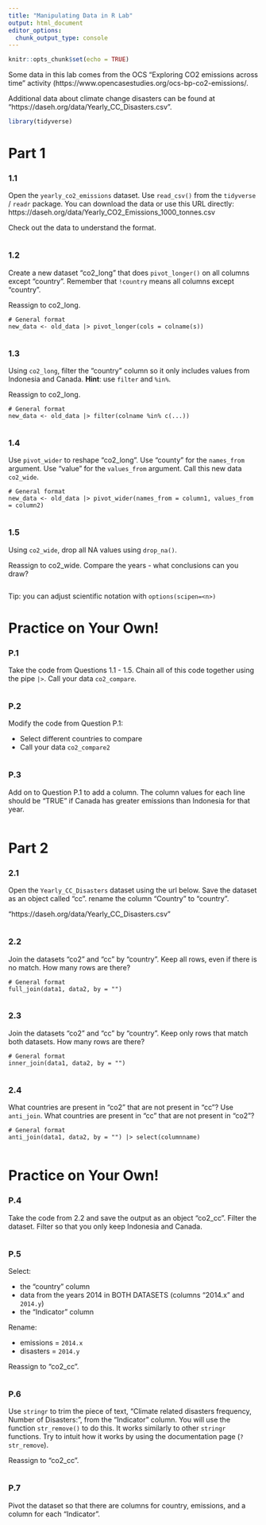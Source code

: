 ```yaml
---
title: "Manipulating Data in R Lab"
output: html_document
editor_options:
  chunk_output_type: console
---
```


```r
knitr::opts_chunk$set(echo = TRUE)
```

Some data in this lab comes from the OCS "Exploring CO2 emissions across time" activity (https://www.opencasestudies.org/ocs-bp-co2-emissions/.

Additional data about climate change disasters can be found at "https://daseh.org/data/Yearly_CC_Disasters.csv".

```r
library(tidyverse)
```

# Part 1

### 1.1

Open the `yearly_co2_emissions` dataset. Use `read_csv()` from the `tidyverse` / `readr` package. You can download the data or use this URL directly: https://daseh.org/data/Yearly_CO2_Emissions_1000_tonnes.csv

Check out the data to understand the format.

```r

```

### 1.2

Create a new dataset "co2_long" that does `pivot_longer()` on all columns except "country". Remember that `!country` means all columns except "country". 

Reassign to co2_long.

```
# General format
new_data <- old_data |> pivot_longer(cols = colname(s))
```

```r

```

### 1.3

Using `co2_long`, filter the "country" column so it only includes values from Indonesia and Canada. **Hint**: use `filter` and `%in%`. 

Reassign to co2_long.

```
# General format
new_data <- old_data |> filter(colname %in% c(...))
```

```r

```

### 1.4

Use `pivot_wider` to reshape "co2_long". Use "county" for the `names_from` argument. Use "value" for the `values_from` argument. Call this new data `co2_wide`. 

```
# General format
new_data <- old_data |> pivot_wider(names_from = column1, values_from = column2)
```

```r

```

### 1.5

Using `co2_wide`, drop all NA values using `drop_na()`.

Reassign to co2_wide. Compare the years - what conclusions can you draw?

```r

```

Tip: you can adjust scientific notation with `options(scipen=<n>)` 


# Practice on Your Own!

### P.1

Take the code from Questions 1.1 - 1.5. Chain all of this code together using the pipe ` |> `. Call your data `co2_compare`.

```r

```

### P.2

Modify the code from Question P.1:

-  Select different countries to compare
-  Call your data `co2_compare2`

```r

```

### P.3

Add on to Question P.1 to add a column. The column values for each line should be "TRUE" if Canada has greater emissions than Indonesia for that year.

```r

```


# Part 2

### 2.1

Open the `Yearly_CC_Disasters` dataset using the url below. Save the dataset as an object called "cc". rename the column "Country" to "country".

"https://daseh.org/data/Yearly_CC_Disasters.csv"

```r

```


### 2.2

Join the datasets "co2" and "cc" by "country". Keep all rows, even if there is no match. How many rows are there?

```
# General format
full_join(data1, data2, by = "")
```

```r

```


### 2.3

Join the datasets "co2" and "cc" by "country". Keep only rows that match both datasets. How many rows are there?

```
# General format
inner_join(data1, data2, by = "")
```

```r

```


### 2.4

What countries are present in "co2" that are not present in "cc"? Use `anti_join`. What countries are present in "cc" that are not present in "co2"?

```
# General format
anti_join(data1, data2, by = "") |> select(columnname)
```

```r

```


# Practice on Your Own!

### P.4

Take the code from 2.2 and save the output as an object "co2_cc". Filter the dataset. Filter so that you only keep Indonesia and Canada.

```r

```


### P.5

Select:

* the "country" column
* data from the years 2014 in BOTH DATASETS (columns "2014.x" and `2014.y`)
* the "Indicator" column

Rename:

* emissions = `2014.x`
* disasters = `2014.y`

Reassign to "co2_cc".

```r

```


### P.6

Use `stringr` to trim the piece of text, "Climate related disasters frequency, Number of Disasters: ", from the "Indicator" column. You will use the function `str_remove()` to do this. It works similarly to other `stringr` functions. Try to intuit how it works by using the documentation page (`?str_remove`).

Reassign to "co2_cc".

```r

```


### P.7

Pivot the dataset so that there are columns for country, emissions, and a column for each "Indicator".

```r

```
